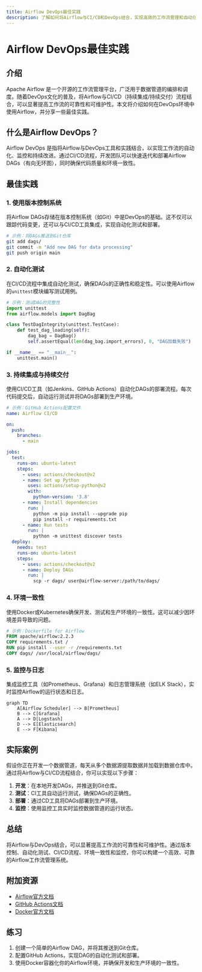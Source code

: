 ```yaml
---
title: Airflow DevOps最佳实践
description: 了解如何将Airflow与CI/CD和DevOps结合，实现高效的工作流管理和自动化部署。
---
```


# Airflow DevOps最佳实践

## 介绍

Apache Airflow 是一个开源的工作流管理平台，广泛用于数据管道的编排和调度。随着DevOps文化的普及，将Airflow与CI/CD（持续集成/持续交付）流程结合，可以显著提高工作流的可靠性和可维护性。本文将介绍如何在DevOps环境中使用Airflow，并分享一些最佳实践。

## 什么是Airflow DevOps？

Airflow DevOps 是指将Airflow与DevOps工具和实践结合，以实现工作流的自动化、监控和持续改进。通过CI/CD流程，开发团队可以快速迭代和部署Airflow DAGs（有向无环图），同时确保代码质量和环境一致性。

## 最佳实践

### 1. 使用版本控制系统

将Airflow DAGs存储在版本控制系统（如Git）中是DevOps的基础。这不仅可以跟踪代码变更，还可以与CI/CD工具集成，实现自动化测试和部署。

```bash
# 示例：将DAGs推送到Git仓库
git add dags/
git commit -m "Add new DAG for data processing"
git push origin main
```

### 2. 自动化测试

在CI/CD流程中集成自动化测试，确保DAGs的正确性和稳定性。可以使用Airflow的`unittest`模块编写测试用例。

```python
# 示例：测试DAG的完整性
import unittest
from airflow.models import DagBag

class TestDagIntegrity(unittest.TestCase):
    def test_dag_loading(self):
        dag_bag = DagBag()
        self.assertEqual(len(dag_bag.import_errors), 0, "DAG加载失败")

if __name__ == "__main__":
    unittest.main()
```

### 3. 持续集成与持续交付

使用CI/CD工具（如Jenkins、GitHub Actions）自动化DAGs的部署流程。每次代码提交后，自动运行测试并将DAGs部署到生产环境。

```yaml
# 示例：GitHub Actions配置文件
name: Airflow CI/CD

on:
  push:
    branches:
      - main

jobs:
  test:
    runs-on: ubuntu-latest
    steps:
      - uses: actions/checkout@v2
      - name: Set up Python
        uses: actions/setup-python@v2
        with:
          python-version: '3.8'
      - name: Install dependencies
        run: |
          python -m pip install --upgrade pip
          pip install -r requirements.txt
      - name: Run tests
        run: |
          python -m unittest discover tests
  deploy:
    needs: test
    runs-on: ubuntu-latest
    steps:
      - uses: actions/checkout@v2
      - name: Deploy DAGs
        run: |
          scp -r dags/ user@airflow-server:/path/to/dags/
```

### 4. 环境一致性

使用Docker或Kubernetes确保开发、测试和生产环境的一致性。这可以减少因环境差异导致的问题。

```dockerfile
# 示例：Dockerfile for Airflow
FROM apache/airflow:2.2.3
COPY requirements.txt /
RUN pip install --user -r /requirements.txt
COPY dags/ /usr/local/airflow/dags/
```

### 5. 监控与日志

集成监控工具（如Prometheus、Grafana）和日志管理系统（如ELK Stack），实时监控Airflow的运行状态和日志。

```mermaid
graph TD
    A[Airflow Scheduler] --> B[Prometheus]
    B --> C[Grafana]
    A --> D[Logstash]
    D --> E[Elasticsearch]
    E --> F[Kibana]
```

## 实际案例

假设你正在开发一个数据管道，每天从多个数据源提取数据并加载到数据仓库中。通过将Airflow与CI/CD流程结合，你可以实现以下步骤：

1. **开发**：在本地开发DAGs，并推送到Git仓库。
2. **测试**：CI工具自动运行测试，确保DAGs的正确性。
3. **部署**：通过CD工具将DAGs部署到生产环境。
4. **监控**：使用监控工具实时监控数据管道的运行状态。

## 总结

将Airflow与DevOps结合，可以显著提高工作流的可靠性和可维护性。通过版本控制、自动化测试、CI/CD流程、环境一致性和监控，你可以构建一个高效、可靠的Airflow工作流管理系统。

## 附加资源

- [Airflow官方文档](https://airflow.apache.org/docs/)
- [GitHub Actions文档](https://docs.github.com/en/actions)
- [Docker官方文档](https://docs.docker.com/)

## 练习

1. 创建一个简单的Airflow DAG，并将其推送到Git仓库。
2. 配置GitHub Actions，实现DAG的自动化测试和部署。
3. 使用Docker容器化你的Airflow环境，并确保开发和生产环境的一致性。
